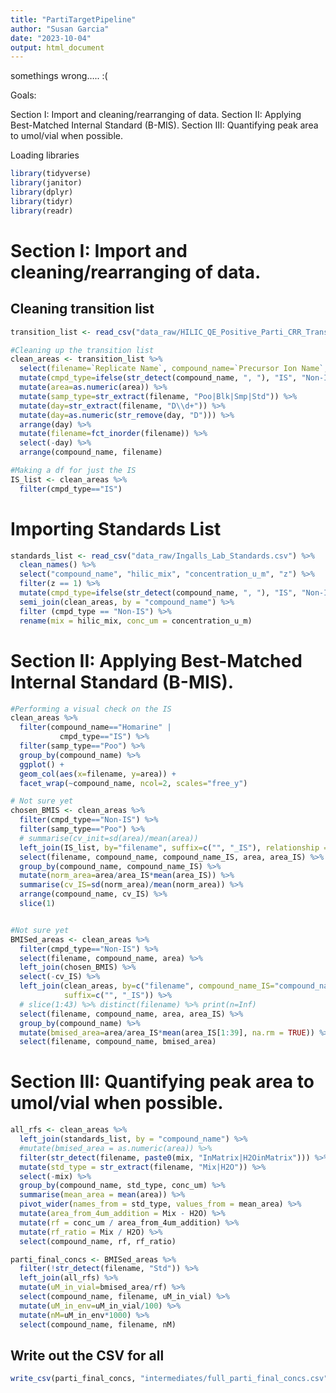 ```yaml
---
title: "PartiTargetPipeline"
author: "Susan Garcia"
date: "2023-10-04"
output: html_document
---
```

somethings wrong..... :(

Goals:

Section I: Import and cleaning/rearranging of data.
Section II: Applying Best-Matched Internal Standard (B-MIS).
Section III: Quantifying peak area to umol/vial when possible. 


Loading libraries
```r
library(tidyverse)
library(janitor)
library(dplyr)
library(tidyr)
library(readr)
```
# Section I: Import and cleaning/rearranging of data.
## Cleaning transition list
```r
transition_list <- read_csv("data_raw/HILIC_QE_Positive_Parti_CRR_TransitionResults.csv")

#Cleaning up the transition list
clean_areas <- transition_list %>%
  select(filename=`Replicate Name`, compound_name=`Precursor Ion Name`, area=Area) %>%
  mutate(cmpd_type=ifelse(str_detect(compound_name, ", "), "IS", "Non-IS")) %>%
  mutate(area=as.numeric(area)) %>%
  mutate(samp_type=str_extract(filename, "Poo|Blk|Smp|Std")) %>%
  mutate(day=str_extract(filename, "D\\d+")) %>%
  mutate(day=as.numeric(str_remove(day, "D"))) %>%
  arrange(day) %>%
  mutate(filename=fct_inorder(filename)) %>%
  select(-day) %>%
  arrange(compound_name, filename)

#Making a df for just the IS
IS_list <- clean_areas %>%
  filter(cmpd_type=="IS")
```
# Importing Standards List
```r
standards_list <- read_csv("data_raw/Ingalls_Lab_Standards.csv") %>%
  clean_names() %>%
  select("compound_name", "hilic_mix", "concentration_u_m", "z") %>%
  filter(z == 1) %>%
  mutate(cmpd_type=ifelse(str_detect(compound_name, ", "), "IS", "Non-IS")) %>%
  semi_join(clean_areas, by = "compound_name") %>%
  filter (cmpd_type == "Non-IS") %>%
  rename(mix = hilic_mix, conc_um = concentration_u_m)
```


# Section II: Applying Best-Matched Internal Standard (B-MIS).
```r
#Performing a visual check on the IS
clean_areas %>%
  filter(compound_name=="Homarine" |
           cmpd_type=="IS") %>%
  filter(samp_type=="Poo") %>%
  group_by(compound_name) %>%
  ggplot() +
  geom_col(aes(x=filename, y=area)) +
  facet_wrap(~compound_name, ncol=2, scales="free_y")

# Not sure yet
chosen_BMIS <- clean_areas %>%
  filter(cmpd_type=="Non-IS") %>%
  filter(samp_type=="Poo") %>%
  # summarise(cv_init=sd(area)/mean(area))
  left_join(IS_list, by="filename", suffix=c("", "_IS"), relationship = "many-to-many") %>%
  select(filename, compound_name, compound_name_IS, area, area_IS) %>%
  group_by(compound_name, compound_name_IS) %>%
  mutate(norm_area=area/area_IS*mean(area_IS)) %>%
  summarise(cv_IS=sd(norm_area)/mean(norm_area)) %>%
  arrange(compound_name, cv_IS) %>%
  slice(1)


#Not sure yet
BMISed_areas <- clean_areas %>%
  filter(cmpd_type=="Non-IS") %>%
  select(filename, compound_name, area) %>%
  left_join(chosen_BMIS) %>%
  select(-cv_IS) %>%
  left_join(clean_areas, by=c("filename", compound_name_IS="compound_name"),
            suffix=c("", "_IS")) %>%
  # slice(1:43) %>% distinct(filename) %>% print(n=Inf)
  select(filename, compound_name, area, area_IS) %>%
  group_by(compound_name) %>%
  mutate(bmised_area=area/area_IS*mean(area_IS[1:39], na.rm = TRUE)) %>%
  select(filename, compound_name, bmised_area) 
```


# Section III: Quantifying peak area to umol/vial when possible.

```r
all_rfs <- clean_areas %>%
  left_join(standards_list, by = "compound_name") %>%
  #mutate(bmised_area = as.numeric(area)) %>%
  filter(str_detect(filename, paste0(mix, "InMatrix|H2OinMatrix"))) %>%
  mutate(std_type = str_extract(filename, "Mix|H2O")) %>%
  select(-mix) %>%
  group_by(compound_name, std_type, conc_um) %>%
  summarise(mean_area = mean(area)) %>%
  pivot_wider(names_from = std_type, values_from = mean_area) %>%
  mutate(area_from_4um_addition = Mix - H2O) %>%
  mutate(rf = conc_um / area_from_4um_addition) %>%
  mutate(rf_ratio = Mix / H2O) %>%
  select(compound_name, rf, rf_ratio)

```

```r
parti_final_concs <- BMISed_areas %>%
  filter(!str_detect(filename, "Std")) %>%
  left_join(all_rfs) %>%
  mutate(uM_in_vial=bmised_area/rf) %>%
  select(compound_name, filename, uM_in_vial) %>%
  mutate(uM_in_env=uM_in_vial/100) %>%
  mutate(nM=uM_in_env*1000) %>%
  select(compound_name, filename, nM)
```
## Write out the CSV for all
```r
write_csv(parti_final_concs, "intermediates/full_parti_final_concs.csv")
```

